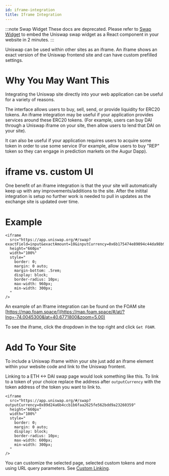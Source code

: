 ```yaml
---
id: iframe-integration
title: Iframe Integration
---
```


:::note Swap Widget
These docs are deprecated. Please refer to [Swap Widget](../../../swap-widget/guides/getting-started) to embed the Uniswap swap widget as a React component in your website in 2 minutes. 
:::

Uniswap can be used within other sites as an iframe. An iframe shows an exact version of the Uniswap frontend site and can have custom prefilled settings.

# Why You May Want This

Integrating the Uniswap site directly into your web application can be useful for a variety of reasons.

The interface allows users to buy, sell, send, or provide liquidity for ERC20 tokens. An iframe integration may be useful if your application provides services around these ERC20 tokens. \(For example, users can buy DAI through a Uniswap iframe on your site, then allow users to lend that DAI on your site\).

It can also be useful if your application requires users to acquire some token in order to use some service \(For example, allow users to buy "REP" token so they can engage in prediction markets on the Augur Dapp\).

# iframe vs. custom UI

One benefit of an iframe integration is that the your site will automatically keep up with any improvements/additions to the site. After the initital integration is setup no further work is needed to pull in updates as the exchange site is updated over time.

# Example

```text
<iframe
  src="https://app.uniswap.org/#/swap?exactField=input&exactAmount=10&inputCurrency=0x6b175474e89094c44da98b954eedeac495271d0f"
  height="660px"
  width="100%"
  style="
    border: 0;
    margin: 0 auto;
    margin-bottom: .5rem;
    display: block;
    border-radius: 10px;
    max-width: 960px;
    min-width: 300px;
  "
/>
```

An example of an Iframe integration can be found on the FOAM site [https://map.foam.space/](https://map.foam.space/#/at/?lng=-74.0045300&lat=40.6771800&zoom=5.00)

To see the iframe, click the dropdown in the top right and click `Get FOAM`.

# Add To Your Site

To include a Uniswap iframe within your site just add an iframe element within your website code and link to the Uniswap frontent.

Linking to a ETH &lt;-&gt; DAI swap page would look something like this. To link to a token of your choice replace the address after `outputCurrency` with the token address of the token you want to link to.

```text
<iframe
  src="https://app.uniswap.org/#/swap?outputCurrency=0x89d24a6b4ccb1b6faa2625fe562bdd9a23260359"
  height="660px"
  width="100%"
  style="
    border: 0;
    margin: 0 auto;
    display: block;
    border-radius: 10px;
    max-width: 600px;
    min-width: 300px;
  "
/>
```

You can customize the selected page, selected custom tokens and more using URL query parameters. See [Custom Linking](custom-interface-linking).

